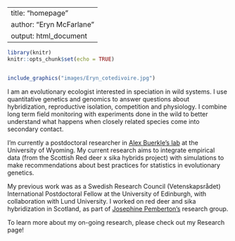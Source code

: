 
---
title: "homepage"
author: "Eryn McFarlane"
output: html_document
---

```r
library(knitr)
knitr::opts_chunk$set(echo = TRUE)
```


<div style= "float:right;position: relative; -80px;">
```r
include_graphics("images/Eryn_cotedivoire.jpg")
```


I am an evolutionary ecologist interested in speciation in wild systems. I use quantitative genetics and genomics to answer questions about hybridization, reproductive isolation, competition and physiology. I combine long term field monitoring with experiments done in the wild to better understand what happens when closely related species come into secondary contact.

I'm currently a postdoctoral researcher in [Alex Buerkle's lab][CAB] at the University of Wyoming. My current research aims to integrate empirical data (from the Scottish Red deer x sika hybrids project) with simulations to make recommendations about best practices for statistics in evolutionary genetics.

My previous work was as a Swedish Research Council (Vetenskapsrådet) International Postdoctoral Fellow at the University of Edinburgh, with collaboration with Lund University. I worked on red deer and sika hybridization in Scotland, as part of [Josephine Pemberton's][JP] research group.

To learn more about my on-going research, please check out my Research page!

[CAB]:http://www.uwyo.edu/buerkle/
[JP]: https://pemberton.bio.ed.ac.uk/home
